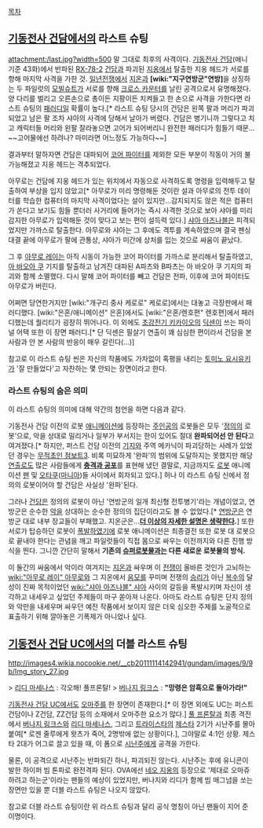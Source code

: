[[목차]]
== [[기동전사 건담]]에서의 라스트 슈팅 ==
attachment:/last.jpg?width=500
말 그대로 최후의 사격이다. [[기동전사 건담]](애니 기준 43화)에서 반파된 [[RX-78-2]] [[건담]]과 파괴된 [[지옹]]에서 탈출한 지옹 헤드가 서로를 향해 마지막 사격을 가한 것. [[일년전쟁]]에서 [[지온]]과 '''[wiki:"지구연방군"연방]'''을 상징하는 두 파일럿의 [[모빌슈트]]가 서로를 향해 [[크로스 카운터]]를 날린 공격으로서 유명해졌다. 양 다리를 벌리고 오른손으로 총이든 지팡이든 치켜들고 한 손으로 사격을 가한다면 라스트 슈팅의 [[패러디]]일 확률이 높다.[* 라스트 슈팅 당시의 건담은 왼쪽 팔과 머리가 파괴되었고 남은 팔 조차 샤아의 사격에 당해서 날아가 버렸다. 건담은 병기니까 그렇다고 치고 캐릭터들 머리와 왼팔 잘라놓으면 고어가 되어버리니 완전한 패러디가 힘들기 때문... ~~고어물에선 하려나? 마미라면 어느정도 가능하다~~]

결과부터 말하자면 건담은 대파되어 [[코어 파이터]]를 제외한 모든 부분이 작동이 거의 불가능해졌고 지옹 헤드는 격추되었다.

아무로는 건담에 지옹 헤드가 있는 위치에서 자동으로 사격하도록 명령을 입력해두고 탈출하여 부상을 입지 않았고[* 아무로가 미리 명령해둔 것이란 설과 아무로의 전투 데이터를 학습한 컴퓨터의 마지막 사격이었다는 설이 있지만...감지되지도 않은 적은 컴퓨터가 쏜다고 보기도 힘들 뿐더러 사거리에 들어가는 즉시 사격한 것으로 보아 샤아를 미리 감지한 아무로가 입력해둔 것이 맞다고 보는 편이 설득력 있다.] [[샤아 아즈나블]]은 피격되었지만 가까스로 탈출한다. 아무로와 샤아는 그 후에도 격투를 계속하였으며 결국 펜싱대결 끝에 아무로가 팔에 관통상, 샤아가 미간에 상처를 입는 것으로 싸움이 끝났다.

그 후 [[아무로 레이]]는 아직 시동이 가능한 코어 파이터를 가까스로 분리해서 탈출하였고, [[아 바오아 쿠]] 기지를 탈출하고 남겨진 대파된 A파츠와 B파츠는 아 바오아 쿠 기지의 파괴와 함께 소멸했다. 다시 말해 코어 파이터를 빼고 건담은 전파, 이후에 코어 파이터도 아무로가 버린다.

어쩌면 당연한거지만 [wiki:"개구리 중사 케로로" 케로로]에서는 대놓고 극장판에서 패러디했다. [wiki:"은혼/애니메이션" 은혼]에서도 [wiki:"은혼/렌호편" 렌호편]에서 패러디했는데 퀄리티가 굉장히 뛰어나다. 이 외에도 [[초강전기 키카이오]]의 [[딕센]]이 쓰는 파이널 어택 또한 이 장면 패러디.[* 단 딕센은 필살기 연출이 꽤 심심한 편이라서 건담을 본 사람과 안 본 사람의 반응이 매우 갈린다(...)]

참고로 이 라스트 슈팅 씬은 자신의 작품에도 가차없이 혹평을 내리는 [[토미노 요시유키]]가 '잘 만들었다'고 자찬하는 몇 안되는 장면이라고 한다.
=== 라스트 슈팅의 숨은 의미 ===

이 라스트 슈팅의 의미에 대해 약간의 첨언을 하면 다음과 같다.

기동전사 건담 이전의 로봇 [[애니메이션]]에 등장하는 [[주인공]]의 로봇들은 모두 '[[정의]]의 로봇'으로, 악을 상대로 밀리거나 일부가 부서지는 한이 있어도 절대 '''완파되어선 안 된다'''고 여겨졌다.[* 하지만, 퍼스트 건담 이전의 [[기지]]와 주역 메카닉이 파괴당하는 사례가 있었던 경우는 [[무적초인 점보트3]]. 비록 미묘하게 '완파'의 범위에 도달하지는 못했지만 해당 [[연출]]로도 많은 사람들에게 '''[[충격과 공포]]'''를 표현해 냈던 결말로, 지금까지도 [[로봇]] 애니메이션 [[팬]] 및 [[오타쿠]]([[마니아]])들 사이에서 회자되고 있다.] 허나 이 라스트 슈팅 신에서 정의의 로봇이어야 할 건담은 사실상 '완파'된다.

그러나 [[건담]]은 정의의 로봇이 아닌 '연방군의 일개 최신형 전투병기'라는 개념이었고, 연방군은 순수한 [[악]]을 상대하는 순수한 정의의 집단이라고도 볼 수 없었다.[* [[연방군]]은 연방군 대로 내부 장교들이 부패했고. 지온군은...'''[[더 이상의 자세한 설명은 생략한다]].'''] 또한 서로가 탑승하던 로봇이 [[폭발]]하였기에 로봇 애니메이션은 최종결전 또한 로봇 대 로봇으로 끝내야 한다는 관념을 깨고 파일럿들이 직접 몸으로 싸우는 이전까지와 다른 진행 방식을 띈다. 그니깐 간단히 말해서 '''기존의 [[슈퍼로봇]]물과는 다른 새로운 로봇물의 방식.'''

이 둘간의 싸움에서 악이라 여겨지는 [[지온]]과 싸우며 이 [[전쟁]]이 올바른 것인가 고뇌하는 [[wiki:"아무로 레이" 아무로]]와 그 지온에서 [[음모]]를 꾸미며 전쟁의 [[승리]]가 아닌 [[복수]]의 달성이 진짜 목적이었던 [[wiki:"샤아 아즈나블" 샤아]] 사이의 갈등을 폭발시키며 자신이 생각하고 내세우고 싶었던 주제들이 마구 쏟아져 나온다. 아마도 라스트 슈팅은 단지 정의와 악만을 내세우며 싸우던 예전 작품에서 보이지 않은 더욱 심오한 주제를 노골적으로 표출하기 위해 깔아놓은 기폭제가 아니었나 싶다.
== [[기동전사 건담 UC]]에서의 더블 라스트 슈팅 ==
http://images4.wikia.nocookie.net/__cb20111114142941/gundam/images/9/9b/Img_story_27.jpg

> [[리디 마세나스]] : 각오해! 풀프론탈!
> [[버나지 링크스]] : '''"망령은 암흑으로 돌아가라!"'''

[[기동전사 건담 UC]]에서도 [[오마주]]를 한 장면이 존재한다.[* 이 장면 외에도 UC는 퍼스트 건담이나 Z건담, ZZ건담 등의 소재에서 오마주한 요소가 많다.] [[풀 프론탈]]과 최종 격전에서 [[버나지 링크스]]와 [[리디 마세나스]], 그리고 [[트라이스타]]의 [[제스타]] 2기가 시난주를 몰아붙여[* 로젠 줄루에게 왓츠가 죽어, 2명밖에 없는 상황이다.], 그야말로 4:1인 상황. 제스타 2대가 어그로 끌고 있을 때, 이 폼으로 [[시난주]]에게 공격을 가한다.

물론, 이 공격으로 시난주는 반파되긴 하나, 파괴되진 않는다. 시난주는 후에 유니콘이 발한 하이퍼 빔 톤파로 완전격파 된다. OVA에선 [[네오 지옹]]의 등장으로 '제대로 오마쥬하려고 하는군'이라는 팬들의 예상이 있었지만, 버나지와 리디가 함께 빔 매그넘을 쏘는 장면만 있을 뿐 더블 라스트 슈팅은 나오지 않았다.

참고로 더블 라스트 슈팅이란 위 라스트 슈팅과 달리 공식 명칭이 아닌 팬들이 지어 준 이명이다.
